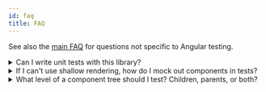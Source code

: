 ```yaml
---
id: faq
title: FAQ
---
```


See also the [main FAQ](dom-testing-library/faq.mdx) for questions not specific to Angular testing.

<details>

<summary>Can I write unit tests with this library?</summary>

Definitely yes! You can write unit and integration tests with this library. See below for more on how to mock dependencies (because this library intentionally does NOT support shallow rendering) if you want to unit test a high level component. The tests in this project show several examples of unit testing with this library.

As you write your tests, keep in mind:

> The more your tests resemble the way your software is used, the more confidence they can give you. - [17 Feb 2018][guiding-principle]

</details>

<details>

<summary>
  If I can't use shallow rendering, how do I mock out components in tests?
</summary>

In general, you should avoid mocking out components (see [the Guiding Principles section](guiding-principles.mdx)). However, if you need to, then try to use [ng-mocks](https://ng-mocks.sudo.eu/) and its [`MockBuilder`](https://ng-mocks.sudo.eu/extra/with-3rd-party#testing-libraryangular-and-mockbuilder).

```typescript
import {Component, NgModule} from '@angular/core'
import {render, screen} from '@testing-library/angular'
import {MockBuilder} from 'ng-mocks'

@Component({
  selector: 'app-parent-component',
  template: '<app-child-component></app-child-component>',
})
class ParentComponent {}

@Component({
  selector: 'app-child-component',
  template: '<p>Child component</p>',
})
class ChildComponent {}

@NgModule({
  declarations: [ParentComponent, ChildComponent],
})
export class AppModule {}

describe('ParentComponent', () => {
  it('should not render ChildComponent when shallow rendering', async () => {
    // all imports, declarations and exports of AppModule will be mocked.
    const dependencies = MockBuilder(ParentComponent, AppModule).build();

    await render(ParentComponent, dependencies)

    expect(screen.queryByText('Child component')).toBeNull()
  })
})
```

</details>

<details>

<summary>
  What level of a component tree should I test? Children, parents, or both?
</summary>

Following the guiding principle of this library, it is useful to break down how tests are organized around how the user experiences and interacts with application functionality rather than around specific components themselves. In some cases, for example for reusable component libraries, it might be useful to include developers in the list of users to test for and test each of the reusable components individually. Other times, the specific break down of a component tree is just an implementation detail and testing every component within that tree individually can cause issues (see https://kentcdodds.com/blog/avoid-the-test-user).

In practice this means that it is often preferable to test high enough up the component tree to simulate realistic user interactions. The question of whether it is worth additionally testing at a higher or lower level on top of this comes down to a question of tradeoffs and what will provide enough value for the cost (see https://kentcdodds.com/blog/unit-vs-integration-vs-e2e-tests on more info on different levels of testing).

For a more in-depth discussion of this topic see [this video](https://youtu.be/0qmPdcV-rN8).

</details>

<!--
Links:
-->

<!-- prettier-ignore-start -->

[guiding-principle]: https://twitter.com/kentcdodds/status/977018512689455106

<!-- prettier-ignore-end -->
